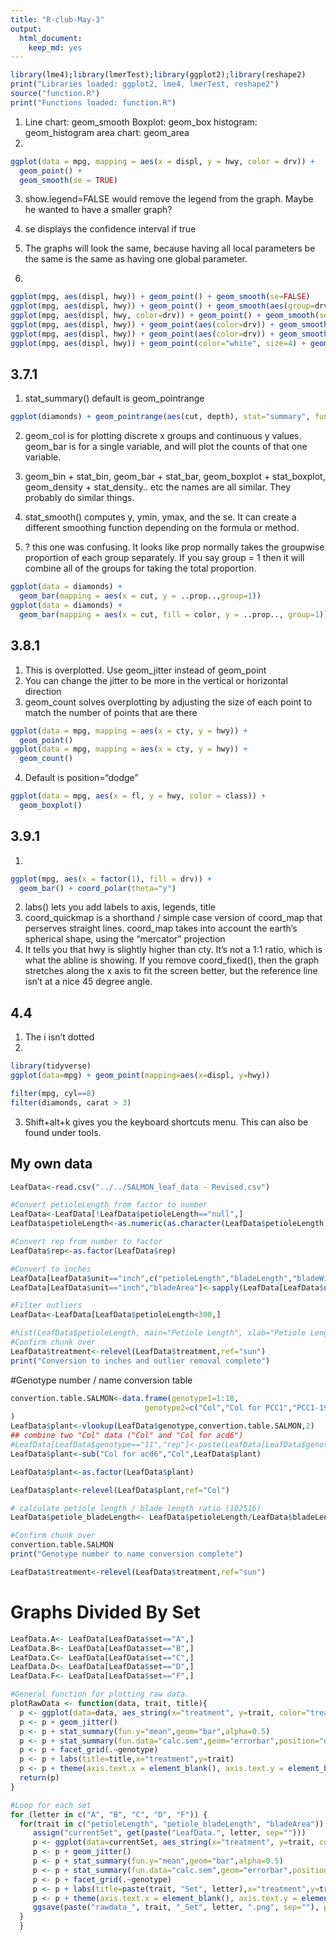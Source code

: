 ```yaml
---
title: "R-club-May-3"
output: 
  html_document: 
    keep_md: yes
---
```


```r
library(lme4);library(lmerTest);library(ggplot2);library(reshape2)
print("Libraries loaded: ggplot2, lme4, lmerTest, reshape2")
source("function.R")
print("Functions loaded: function.R")
```


1. Line chart: geom_smooth
Boxplot: geom_box
histogram: geom_histogram
area chart: geom_area
2. 
```r
ggplot(data = mpg, mapping = aes(x = displ, y = hwy, color = drv)) + 
  geom_point() + 
  geom_smooth(se = TRUE)
```

3. show.legend=FALSE would remove the legend from the graph. Maybe he wanted to have a smaller graph?
4. se displays the confidence interval if true
5. The graphs will look the same, because having all local parameters be the same is the same as having one global parameter. 

6. 
```r
ggplot(mpg, aes(displ, hwy)) + geom_point() + geom_smooth(se=FALSE)
ggplot(mpg, aes(displ, hwy)) + geom_point() + geom_smooth(aes(group=drv), se=FALSE)
ggplot(mpg, aes(displ, hwy, color=drv)) + geom_point() + geom_smooth(se=FALSE)
ggplot(mpg, aes(displ, hwy)) + geom_point(aes(color=drv)) + geom_smooth(se=FALSE)
ggplot(mpg, aes(displ, hwy)) + geom_point(aes(color=drv)) + geom_smooth(aes(linetype=drv),se=FALSE)
ggplot(mpg, aes(displ, hwy)) + geom_point(color="white", size=4) + geom_point(aes(color=drv))
```

## 3.7.1

1. stat_summary() default is geom_pointrange
```r
ggplot(diamonds) + geom_pointrange(aes(cut, depth), stat="summary", fun.ymin=min, fun.ymax=max, fun.y=median)
```


2. geom_col is for plotting discrete x groups and continuous y values. geom_bar is for a single variable, and will plot the counts of that one variable. 

3. geom_bin + stat_bin, geom_bar + stat_bar, geom_boxplot + stat_boxplot, geom_density + stat_density.. etc the names are all similar. They probably do similar things. 

4. stat_smooth() computes y, ymin, ymax, and the se. It can create a different smoothing function depending on the formula or method. 

5. ? this one was confusing. It looks like prop normally takes the groupwise proportion of each group separately. If you say group = 1 then it will combine all of the groups for taking the total proportion.  
```r
ggplot(data = diamonds) + 
  geom_bar(mapping = aes(x = cut, y = ..prop..,group=1))
ggplot(data = diamonds) + 
  geom_bar(mapping = aes(x = cut, fill = color, y = ..prop.., group=1))
```

## 3.8.1
1. This is overplotted. Use geom_jitter instead of geom_point
2. You can change the jitter to be more in the vertical or horizontal direction
3. geom_count solves overplotting by adjusting the size of each point to match the number of points that are there
```r
ggplot(data = mpg, mapping = aes(x = cty, y = hwy)) + 
  geom_point()
ggplot(data = mpg, mapping = aes(x = cty, y = hwy)) + 
  geom_count()
```
4. Default is position="dodge"
```r
ggplot(data = mpg, aes(x = fl, y = hwy, color = class)) +
  geom_boxplot()
```
## 3.9.1
1. 
```r
ggplot(mpg, aes(x = factor(1), fill = drv)) +
  geom_bar() + coord_polar(theta="y")
```
2. labs() lets you add labels to axis, legends, title
3. coord_quickmap is a shorthand / simple case version of coord_map that perserves straight lines. coord_map takes into account the earth's spherical shape, using the "mercator" projection
4. It tells you that hwy is slightly higher than cty. It's not a 1:1 ratio, which is what the abline is showing. If you remove coord_fixed(), then the graph stretches along the x axis to fit the screen better, but the reference line isn't at a nice 45 degree angle. 

## 4.4
1. The i isn't dotted
2. 
```r
library(tidyverse)
ggplot(data=mpg) + geom_point(mapping=aes(x=displ, y=hwy))

filter(mpg, cyl==8)
filter(diamonds, carat > 3)
```
3. Shift+alt+k gives you the keyboard shortcuts menu. This can also be found under tools. 


## My own data
```r
LeafData<-read.csv("../../SALMON_leaf_data - Revised.csv")

#Convert petioleLength from factor to number
LeafData<-LeafData[!LeafData$petioleLength=="null",] 
LeafData$petioleLength<-as.numeric(as.character(LeafData$petioleLength))

#Convert rep from number to factor
LeafData$rep<-as.factor(LeafData$rep)

#Convert to inches
LeafData[LeafData$unit=="inch",c("petioleLength","bladeLength","bladeWidth","bladePerimeter")]<-sapply(LeafData[LeafData$unit=="inch",c("petioleLength","bladeLength","bladeWidth","bladePerimeter")],function(x) as.numeric(as.character(x)))*25.4
LeafData[LeafData$unit=="inch","bladeArea"]<-sapply(LeafData[LeafData$unit=="inch","bladeArea"],function(x) as.numeric(as.character(x)))*(25.4^2)

#Filter outliers
LeafData<-LeafData[LeafData$petioleLength<300,]

#hist(LeafData$petioleLength, main="Petiole Length", xlab="Petiole Length in Inches")
#Confirm chunk over
LeafData$treatment<-relevel(LeafData$treatment,ref="sun")
print("Conversion to inches and outlier removal complete")
```

#Genotype number / name conversion table
```r
convertion.table.SALMON<-data.frame(genotype1=1:18,
                              genotype2=c("Col","Col for PCC1","PCC1-19-9","PCC1-25-4","PCC1-33-9","wrky33-1","pad4-1","xbat34","acd6-1","acd6-2","Col for acd6","cbp60g-1","cbp60g-2","pad3-1","wrky70-1","sard1","iqm1-2","aig1")
)
LeafData$plant<-vlookup(LeafData$genotype,convertion.table.SALMON,2) 
## combine two "Col" data ("Col" and "Col for acd6")
#LeafData[LeafData$genotype=="11","rep"]<-paste(LeafData[LeafData$genotype=="11","rep"],"b",sep="_")
LeafData$plant<-sub("Col for acd6","Col",LeafData$plant)

LeafData$plant<-as.factor(LeafData$plant)

LeafData$plant<-relevel(LeafData$plant,ref="Col")

# calculate petiole length / blade length ratio (102516)
LeafData$petiole_bladeLength<- LeafData$petioleLength/LeafData$bladeLength# please continue

#Confirm chunk over
convertion.table.SALMON
print("Genotype number to name conversion complete")

LeafData$treatment<-relevel(LeafData$treatment,ref="sun")

```

# Graphs Divided By Set

```r
LeafData.A<- LeafData[LeafData$set=="A",]
LeafData.B<- LeafData[LeafData$set=="B",]
LeafData.C<- LeafData[LeafData$set=="C",]
LeafData.D<- LeafData[LeafData$set=="D",]
LeafData.F<- LeafData[LeafData$set=="F",]
```

```r

#General function for plotting raw data. 
plotRawData <- function(data, trait, title){
  p <- ggplot(data=data, aes_string(x="treatment", y=trait, color="treatment"))
  p <- p + geom_jitter() 
  p <- p + stat_summary(fun.y="mean",geom="bar",alpha=0.5)
  p <- p + stat_summary(fun.data="calc.sem",geom="errorbar",position="dodge") 
  p <- p + facet_grid(.~genotype)
  p <- p + labs(title=title,x="treatment",y=trait)
  p <- p + theme(axis.text.x = element_blank(), axis.text.y = element_blank(), axis.ticks = element_blank())
  return(p)
}

#Loop for each set
for (letter in c("A", "B", "C", "D", "F")) {
  for(trait in c("petioleLength", "petiole_bladeLength", "bladeArea")) {
     assign("currentSet", get(paste("LeafData.", letter, sep="")))
     p <- ggplot(data=currentSet, aes_string(x="treatment", y=trait, color="treatment"))
     p <- p + geom_jitter() 
     p <- p + stat_summary(fun.y="mean",geom="bar",alpha=0.5)
     p <- p + stat_summary(fun.data="calc.sem",geom="errorbar",position="dodge") 
     p <- p + facet_grid(.~genotype)
     p <- p + labs(title=paste(trait, "Set", letter),x="treatment",y=trait)
     p <- p + theme(axis.text.x = element_blank(), axis.text.y = element_blank(), axis.ticks = element_blank())
     ggsave(paste("rawdata_", trait, "_Set", letter, ".png", sep=""), path=paste(getwd(), "/Graph Images/RawData", sep=""),height=10, width=11, unit="in")
  }
  }

```

